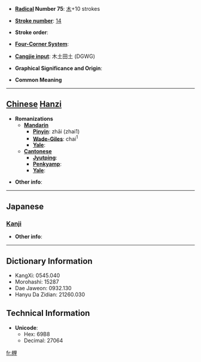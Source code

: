 * '''[[Wiktionary:Chinese radical index| Radical]] Number 75''': [[Wiktionary:Chinese radical index 木|木]]+10 strokes

* '''[[Wiktionary:Chinese total strokes index|Stroke number]]''': [[Wiktionary:Chinese total strokes index 14|14]]

* '''Stroke order''': 

* '''[[Wiktionary:Chinese four corner index|Four-Corner System]]''': 

* '''[[Wiktionary:Chinese Cangjie index|Cangjie input]]''': 木土田土 (DGWG)

* '''Graphical Significance and Origin''': 

* '''Common Meaning'''

----

== [[Chinese]] [[Hanzi]] ==

* '''Romanizations'''
** '''[[Mandarin]]'''
*** '''[[Pinyin]]''': zhāi (zhai1)
*** '''[[Wade-Giles]]''': chai<sup>1</sup>
*** '''[[Yale]]''': 
** '''[[Cantonese]]'''
*** '''[[Jyutping]]''':
*** '''[[Penkyamp]]''': 
*** '''[[Yale]]''': 

* '''Other info''': 

----

==Japanese==
===[[Kanji]]===
{{kanji|on readings=[[たい]] (tai)
|kun readings=[[かれきのね]] (karekinone), [[くい]] (kui)
}}

* '''Other info''':  

----

== Dictionary Information ==

* KangXi: 0545.040
* Morohashi: 15287
* Dae Jaweon: 0932.130
* Hanyu Da Zidian: 21260.030

== Technical Information ==

* '''Unicode''':
** Hex: 69B8
** Decimal: 27064

[[fr:榸]]